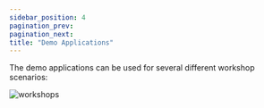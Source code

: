 ```yaml
---
sidebar_position: 4
pagination_prev:
pagination_next:
title: "Demo Applications"
---
```


The demo applications can be used for several different workshop scenarios:

![workshops](/img/pepper.png)
